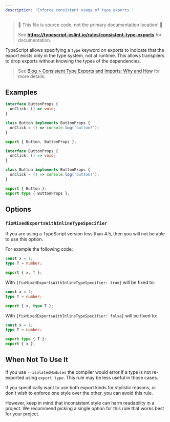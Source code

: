 ```yaml
---
description: 'Enforce consistent usage of type exports.'
---
```



> 🛑 This file is source code, not the primary documentation location! 🛑
>
> See **https://typescript-eslint.io/rules/consistent-type-exports** for documentation.

TypeScript allows specifying a `type` keyword on exports to indicate that the export exists only in the type system, not at runtime.
This allows transpilers to drop exports without knowing the types of the dependencies.

> See [Blog > Consistent Type Exports and Imports: Why and How](/blog/consistent-type-imports-and-exports-why-and-how) for more details.

## Examples

<Tabs>
<TabItem value="❌ Incorrect">

```ts
interface ButtonProps {
  onClick: () => void;
}

class Button implements ButtonProps {
  onClick = () => console.log('button!');
}

export { Button, ButtonProps };
```

</TabItem>
<TabItem value="✅ Correct">

```ts
interface ButtonProps {
  onClick: () => void;
}

class Button implements ButtonProps {
  onClick = () => console.log('button!');
}

export { Button };
export type { ButtonProps };
```

</TabItem>
</Tabs>

## Options

### `fixMixedExportsWithInlineTypeSpecifier`

If you are using a TypeScript version less than 4.5, then you will not be able to use this option.

For example the following code:

```ts
const x = 1;
type T = number;

export { x, T };
```

With `{fixMixedExportsWithInlineTypeSpecifier: true}` will be fixed to:

```ts
const x = 1;
type T = number;

export { x, type T };
```

With `{fixMixedExportsWithInlineTypeSpecifier: false}` will be fixed to:

```ts
const x = 1;
type T = number;

export type { T };
export { x };
```

## When Not To Use It

If you use `--isolatedModules` the compiler would error if a type is not re-exported using `export type`.
This rule may be less useful in those cases.

If you specifically want to use both export kinds for stylistic reasons, or don't wish to enforce one style over the other, you can avoid this rule.

However, keep in mind that inconsistent style can harm readability in a project.
We recommend picking a single option for this rule that works best for your project.
